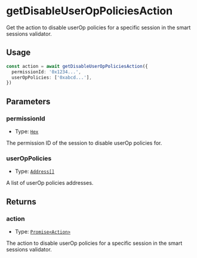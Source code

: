 # getDisableUserOpPoliciesAction

Get the action to disable userOp policies for a specific session in the smart sessions validator.

## Usage

```typescript copy
const action = await getDisableUserOpPoliciesAction({
  permissionId: '0x1234...',
  userOpPolicies: ['0xabcd...'],
})
```

## Parameters

### permissionId

- Type: [`Hex`](https://viem.sh/docs/glossary/types#hex)

The permission ID of the session to disable userOp policies for.

### userOpPolicies

- Type: [`Address[]`](https://viem.sh/docs/glossary/types#address)

A list of userOp policies addresses.

## Returns

### action

- Type: [`Promise<Action>`](/module-sdk/glossary/types#action)

The action to disable userOp policies for a specific session in the smart sessions validator.

